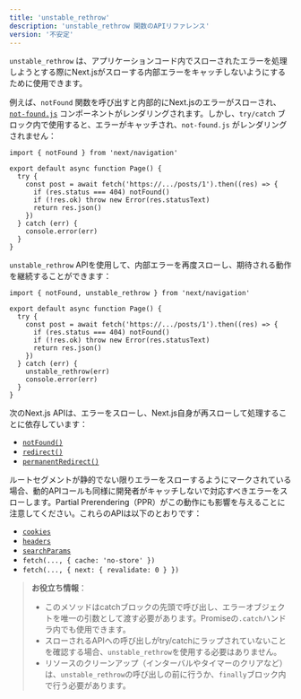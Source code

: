 ```yaml
---
title: 'unstable_rethrow'
description: 'unstable_rethrow 関数のAPIリファレンス'
version: '不安定'
---
```


`unstable_rethrow` は、アプリケーションコード内でスローされたエラーを処理しようとする際にNext.jsがスローする内部エラーをキャッチしないようにするために使用できます。

例えば、`notFound` 関数を呼び出すと内部的にNext.jsのエラーがスローされ、[`not-found.js`](/docs/app/api-reference/file-conventions/not-found) コンポーネントがレンダリングされます。しかし、`try/catch` ブロック内で使用すると、エラーがキャッチされ、`not-found.js` がレンダリングされません：

```tsx title="@/app/ui/component.tsx"
import { notFound } from 'next/navigation'

export default async function Page() {
  try {
    const post = await fetch('https://.../posts/1').then((res) => {
      if (res.status === 404) notFound()
      if (!res.ok) throw new Error(res.statusText)
      return res.json()
    })
  } catch (err) {
    console.error(err)
  }
}
```

`unstable_rethrow` APIを使用して、内部エラーを再度スローし、期待される動作を継続することができます：

```tsx title="@/app/ui/component.tsx"
import { notFound, unstable_rethrow } from 'next/navigation'

export default async function Page() {
  try {
    const post = await fetch('https://.../posts/1').then((res) => {
      if (res.status === 404) notFound()
      if (!res.ok) throw new Error(res.statusText)
      return res.json()
    })
  } catch (err) {
    unstable_rethrow(err)
    console.error(err)
  }
}
```

次のNext.js APIは、エラーをスローし、Next.js自身が再スローして処理することに依存しています：

- [`notFound()`](/docs/app/api-reference/functions/not-found)
- [`redirect()`](/docs/app/building-your-application/routing/redirecting#redirect-function)
- [`permanentRedirect()`](/docs/app/building-your-application/routing/redirecting#permanentredirect-function)

ルートセグメントが静的でない限りエラーをスローするようにマークされている場合、動的APIコールも同様に開発者がキャッチしないで対応すべきエラーをスローします。Partial Prerendering（PPR）がこの動作にも影響を与えることに注意してください。これらのAPIは以下のとおりです：

- [`cookies`](/docs/app/api-reference/functions/cookies)
- [`headers`](/docs/app/api-reference/functions/headers)
- [`searchParams`](/docs/app/api-reference/file-conventions/page#searchparams-optional)
- `fetch(..., { cache: 'no-store' })`
- `fetch(..., { next: { revalidate: 0 } })`

> **お役立ち情報**：
>
> - このメソッドはcatchブロックの先頭で呼び出し、エラーオブジェクトを唯一の引数として渡す必要があります。Promiseの`.catch`ハンドラ内でも使用できます。
> - スローされるAPIへの呼び出しがtry/catchにラップされていないことを確認する場合、`unstable_rethrow`を使用する必要はありません。
> - リソースのクリーンアップ（インターバルやタイマーのクリアなど）は、`unstable_rethrow`の呼び出しの前に行うか、`finally`ブロック内で行う必要があります。
